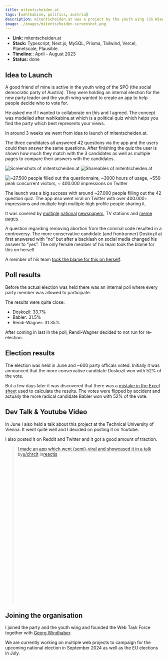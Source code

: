 ```yaml
---
title: mitentscheiden.at
tags: [wahlkabine, politics, austria]
description: mitentscheiden.at was a project by the youth wing (JG Wien) of the Austrian social democrats (SPÖ).
image: ./images/mitentscheiden-screenshot.png
---
```



- **Link:** <ExternalLink href="https://mitentscheiden.at">mitentscheiden.at</ExternalLink>
- **Stack:** Typescript, Next.js, MySQL, Prisma, Tailwind, Vercel, Planetscale, Plausible.
- **Timeline:**: April - August 2023
- **Status:** done

## Idea to Launch

A <ExternalLink href="https://georgwindhaber.com">good friend of mine</ExternalLink> is active in the youth wing of the SPÖ (the social democratic party of Austria).
They were holding an internal election for the new party leader and the youth wing wanted to create an app to help people decide who to vote for. 

He asked me if I wanted to collaborate on this and I agreed. The concept was modelled after <ExternalLink href="https://wahlkabine.at">wahlkabine.at</ExternalLink> which is a political quiz which helps you find the party which best represents your views.

In around 3 weeks we went from idea to launch of <ExternalLink href="https://mitentscheiden.at">mitentscheiden.at</ExternalLink>.

The three candidates all answered 42 questions via the app and the users could then answer the same questions. After finishing the quiz the user is shown how much they match with the 3 candidates as well as multiple pages to compare their answers with the candidates.

![Screenshots of mitentscheiden.at](../projects/images/mitentscheiden-screenshots.jpg)
![Shareables of mitentscheiden.at](../projects/images/mitentscheiden-shareables.jpg)

![~27.500 people filled out the questionnaire, ~3000 hours of usage, ~550 peak concurrent visitors, ~ 400.000 impressions on Twitter](./images/mitentscheiden-results.png)

The launch was a big success with around ~27.000 people filling out the 42 question quiz. The app also went viral on Twitter with over 400.000+ impressions and multiple high <ExternalLink href="https://twitter.com/NicolaWerdenigg/status/1650069601340858368">multiple</ExternalLink> <ExternalLink href="https://twitter.com/pablodiabolo/status/1650068482271182853">high</ExternalLink> <ExternalLink href="https://twitter.com/florianklenk/status/1650134987172200452">profile</ExternalLink> <ExternalLink href="https://x.com/Natascha_Strobl/status/1650056393100083201">people</ExternalLink> sharing it.

It was covered by [multiple](https://www.puls24.at/news/politik/spoe-wahl-41-fragen-und-die-antworten-von-babler-doskozil-und-rendi-wagner/295388) [national](https://kurier.at/politik/inland/test-fuer-nicht-mitglieder-welcher-spoe-kandidat-wuerde-zu-ihnen-passen/402422507) [newspapers](https://www.derstandard.at/story/2000145782957/was-man-ueber-die-rote-vorsitzwahl-wissen-muss), TV stations and [meme](https://www.instagram.com/p/CrX6u3nMem0/) [pages](https://www.instagram.com/p/CrYPyLWsp7w).



A question regarding removing abortion from the criminal code resulted in a controversy. The more conservative candidate (and frontrunner) Doskozil at first answered with “no” but after a backlash on social media changed his answer to “yes”.
The only female member of his team took the blame for this on herself.


A member of his team [took the blame for this on herself](https://x.com/JasminPuchwein/status/1650078502559916036).

## Poll results

Before the actual election was held there was an internal poll where every party member was allowed to participate.

The results were quite close:

- Doskozil: 33.7%
- Babler: 31.5%
- Rendi-Wagner: 31.35%

After coming in last in the poll, Rendi-Wagner decided to not run for re-election.

## Election results
The election was held in June and ~600 party officals voted. Initially it was announced that the more conservative candidate Doskozil won with 52% of the vote. 

But a few days later it was discovered that there was a [mistake in the Excel sheet](https://www.theguardian.com/world/2023/jun/05/austrian-social-democrats-announce-wrong-leader-after-technical-error) used to calculate the results. The votes were flipped by accident and actually the more radical candidate Babler won with 52% of the vote.

## Dev Talk & Youtube Video

In June I also held a talk about this project at the Technical University of Vienna. It went quite well and I decided on posting it on Youtube.

<YouTube id="https://www.youtube.com/watch?v=LsgIRqjvit0" />

I also posted it on Reddit and Twitter and it got a good amount of traction.

<Tweet id="https://x.com/chrcit/status/1696141503934943481?s=20" />

<blockquote
  class="reddit-embed-bq"
  style="height:500px"
  data-embed-height="546"
>
  <a href="https://www.reddit.com/r/reactjs/comments/163i0ok/i_made_an_app_which_went_semiviral_and_showcased/">
    I made an app which went (semi)-viral and showcased it in a talk
  </a>
  <br /> by<a href="https://www.reddit.com/user/chrcit/">u/chrcit</a> in<a href="https://www.reddit.com/r/reactjs/">reactjs</a>
</blockquote>

## Joining the organisation

I joined the party and the youth wing and founded the Web Task Force together with [Georg Windhaber](https://georgwindhaber.com).

We are currently working on multiple web projects to campaign for the upcoming national election in September 2024 as well as the EU elections in July.

<Tweet id="https://x.com/chrcit/status/1707081180238012491" />

<script async src="https://platform.twitter.com/widgets.js"></script>

<script
  async
  src="https://embed.reddit.com/widgets.js"
  charset="UTF-8"
></script>
